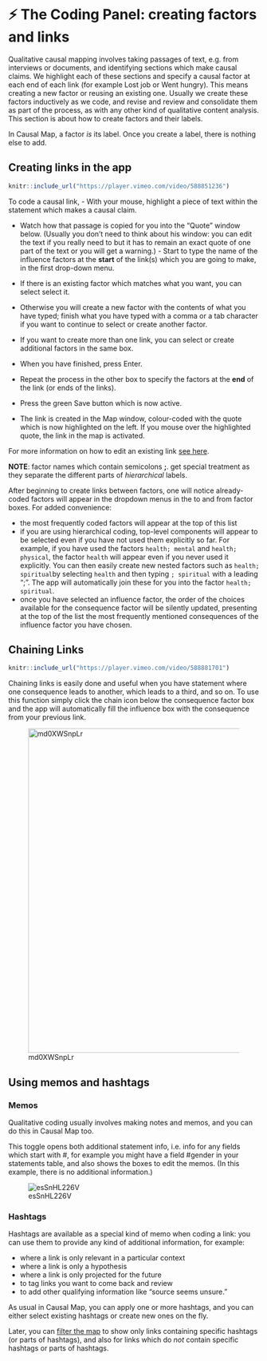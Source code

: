 # ⚡ The Coding Panel: creating factors and links{#xcoding-panel}

Qualitative causal mapping involves taking passages of text, e.g. from interviews or documents, and identifying sections which make causal claims. We highlight each of these sections and specify a causal factor at each end of each link (for example Lost job or Went hungry). This means creating a new factor or reusing an existing one. Usually we create these factors inductively as we code, and revise and review and consolidate them as part of the process, as with any other kind of qualitative content analysis. This section is about how to create factors and their labels.

In Causal Map, a factor *is* its label. Once you create a label, there is nothing else to add.

##  Creating links in the app

```r
knitr::include_url("https://player.vimeo.com/video/588851236")
```

To code a causal link, - With your mouse, highlight a piece of text within the statement which makes a causal claim.

- Watch how that passage is copied for you into the “Quote” window below. (Usually you don't need to think about his window: you can edit the text if you really need to but it has to remain an exact quote of one part of the text or you will get a warning.) - Start to type the name of the influence factors at the **start** of the link(s) which you are going to make, in the first drop-down menu.

- If there is an existing factor which matches what you want, you can select select it.

- Otherwise you will create a new factor with the contents of what you have typed; finish what you have typed with a comma or a tab character if you want to continue to select or create another factor.

- If you want to create more than one link, you can select or create additional factors in the same box.

- When you have finished, press Enter.

- Repeat the process in the other box to specify the factors at the **end** of the link (or ends of the links).

- Press the green Save button which is now active.

- The link is created in the Map window, colour-coded with the quote which is now highlighted on the left. If you mouse over the highlighted quote, the link in the map is activated.

For more information on how to edit an existing link [see here](#xedit-factor-and-links).

**NOTE**: factor names which contain semicolons **;**. get special treatment as they separate the different parts of *hierarchical* labels.

After beginning to create links between factors, one will notice already-coded factors will appear in the dropdown menus in the to and from factor boxes. For added convenience: 

- the most frequently coded factors will appear at the top of this list
- if you are using hierarchical coding, top-level components will appear to be selected even if you have not used them explicitly so far. For example, if you have used the factors `health; mental` and `health; physical`, the factor `health` will appear even if you never used it explicitly. You can then easily create new nested factors such as `health; spiritual`by selecting `health` and then typing `; spiritual` with a leading ";". The app will automatically join these for you into the factor `health; spiritual`. 
- once you have selected an influence factor, the order of the choices available for the consequence factor will be silently updated, presenting at the top of the list the most frequently mentioned consequences of the influence factor you have chosen.

##  Chaining Links{#xchaining-links}

```r
knitr::include_url("https://player.vimeo.com/video/588881701")
```

Chaining links is easily done and useful when you have statement where one consequence leads to another, which leads to a third, and so on. To use this function simply click the chain icon below the consequence factor box and the app will automatically fill the influence box with the consequence from your previous link.

![md0XWSnpLr](_assets/md0XWSnpLr.gif){width=650}



 

## Using memos and hashtags{#xmemosandhashtags}

### Memos{#xlink-memos}

Qualitative coding usually involves making notes and memos, and you can do this in Causal Map too.

This toggle opens both additional statement info, i.e. info for any fields which start with #, for example you might have a field #gender in your statements table, and also shows the boxes to edit the memos. (In this example, there is no additional information.)



![esSnHL226V](_assets/esSnHL226V.gif)

### Hashtags{#xhashtags}

Hashtags are available as a special kind of memo when coding a link: you can use them to provide any kind of additional information, for example:



- where a link is only relevant in a particular context
- where a link is only a hypothesis
- where a link is only projected for the future
- to tag links you want to come back and review
- to add other qualifying information like “source seems unsure.”

As usual in Causal Map, you can apply one or more hashtags, and you can either select existing hashtags or create new ones on the fly.

Later, you can [filter the map](https://guide.causalmap.app/analysis.html#filtering-the-map-by-link-hashtag-memo) to show only links containing specific hashtags (or parts of hashtags), and also for links which do *not* contain specific hashtags or parts of hashtags.

